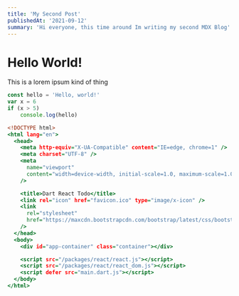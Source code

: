 ```yaml
---
title: 'My Second Post'
publishedAt: '2021-09-12'
summary: 'Hi everyone, this time around Im writing my second MDX Blog'
---
```


# Hello World!
This is a lorem ipsum kind of thing

```javascript:hello.js
const hello = 'Hello, world!'
var x = 6
if (x > 5)
    console.log(hello)
```


```html:index.html
<!DOCTYPE html>
<html lang="en">
  <head>
    <meta http-equiv="X-UA-Compatible" content="IE=edge, chrome=1" />
    <meta charset="UTF-8" />
    <meta
      name="viewport"
      content="width=device-width, initial-scale=1.0, maximum-scale=1.0"
    />

    <title>Dart React Todo</title>
    <link rel="icon" href="favicon.ico" type="image/x-icon" />
    <link
      rel="stylesheet"
      href="https://maxcdn.bootstrapcdn.com/bootstrap/latest/css/bootstrap.min.css"
    />
  </head>
  <body>
    <div id="app-container" class="container"></div>

    <script src="/packages/react/react.js"></script>
    <script src="/packages/react/react_dom.js"></script>
    <script defer src="main.dart.js"></script>
  </body>
</html>
```
